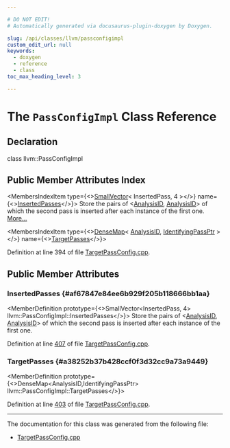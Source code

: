 ```yaml
---

# DO NOT EDIT!
# Automatically generated via docusaurus-plugin-doxygen by Doxygen.

slug: /api/classes/llvm/passconfigimpl
custom_edit_url: null
keywords:
  - doxygen
  - reference
  - class
toc_max_heading_level: 3

---
```





# The `PassConfigImpl` Class Reference

<DoxygenPage pluginConfig={pluginConfig}>



## Declaration

<CodeBlock>class llvm::PassConfigImpl</CodeBlock>

## Public Member Attributes Index

<MembersIndex>

<MembersIndexItem
  type={<><a href="/docs/api/classes/llvm/smallvector">SmallVector</a>&lt; InsertedPass, 4 &gt;</>}
  name={<><a href="#af67847e84ee6b929f205b118666bb1aa">InsertedPasses</a></>}>
Store the pairs of &lt;<a href="/docs/api/namespaces/llvm/#af8dcbb0c9f8f0e566a07488f68418d5b">AnalysisID</a>, <a href="/docs/api/namespaces/llvm/#af8dcbb0c9f8f0e566a07488f68418d5b">AnalysisID</a>&gt; of which the second pass is inserted after each instance of the first one. <a href="#af67847e84ee6b929f205b118666bb1aa">More...</a>
</MembersIndexItem>

<MembersIndexItem
  type={<><a href="/docs/api/classes/llvm/densemap">DenseMap</a>&lt; <a href="/docs/api/namespaces/llvm/#af8dcbb0c9f8f0e566a07488f68418d5b">AnalysisID</a>, <a href="/docs/api/classes/llvm/identifyingpassptr">IdentifyingPassPtr</a> &gt;</>}
  name={<><a href="#a38252b37b428ccf0f3d32cc9a73a9449">TargetPasses</a></>}>
</MembersIndexItem>

</MembersIndex>


Definition at line 394 of file <a href="/docs/api/files/lib/lib/codegen/targetpassconfig-cpp">TargetPassConfig.cpp</a>.

<SectionDefinition>

## Public Member Attributes

### InsertedPasses {#af67847e84ee6b929f205b118666bb1aa}

<MemberDefinition
  prototype={<>SmallVector&lt;InsertedPass, 4&gt; llvm::PassConfigImpl::InsertedPasses</>}>
Store the pairs of &lt;<a href="/docs/api/namespaces/llvm/#af8dcbb0c9f8f0e566a07488f68418d5b">AnalysisID</a>, <a href="/docs/api/namespaces/llvm/#af8dcbb0c9f8f0e566a07488f68418d5b">AnalysisID</a>&gt; of which the second pass is inserted after each instance of the first one.

Definition at line <a href="/docs/api/files/lib/lib/codegen/targetpassconfig-cpp/#l00407">407</a> of file <a href="/docs/api/files/lib/lib/codegen/targetpassconfig-cpp">TargetPassConfig.cpp</a>.
</MemberDefinition>

### TargetPasses {#a38252b37b428ccf0f3d32cc9a73a9449}

<MemberDefinition
  prototype={<>DenseMap&lt;AnalysisID,IdentifyingPassPtr&gt; llvm::PassConfigImpl::TargetPasses</>}>

Definition at line <a href="/docs/api/files/lib/lib/codegen/targetpassconfig-cpp/#l00403">403</a> of file <a href="/docs/api/files/lib/lib/codegen/targetpassconfig-cpp">TargetPassConfig.cpp</a>.
</MemberDefinition>

</SectionDefinition>

<hr/>

The documentation for this class was generated from the following file:

<ul>
<li><a href="/docs/api/files/lib/lib/codegen/targetpassconfig-cpp">TargetPassConfig.cpp</a></li>
</ul>

</DoxygenPage>
